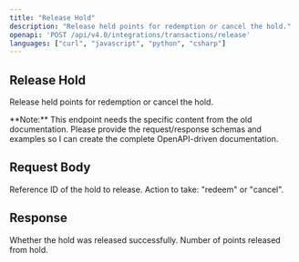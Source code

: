 ```yaml
---
title: "Release Hold"
description: "Release held points for redemption or cancel the hold."
openapi: 'POST /api/v4.0/integrations/transactions/release'
languages: ["curl", "javascript", "python", "csharp"]
---
```


## Release Hold

Release held points for redemption or cancel the hold.

<Info>
**Note:** This endpoint needs the specific content from the old documentation. Please provide the request/response schemas and examples so I can create the complete OpenAPI-driven documentation.
</Info>

## Request Body

<ParamField path="holdReference" type="string" required>
Reference ID of the hold to release.
</ParamField>

<ParamField path="action" type="string" required>
Action to take: "redeem" or "cancel".
</ParamField>

## Response

<ResponseField name="success" type="boolean">
Whether the hold was released successfully.
</ResponseField>

<ResponseField name="pointsReleased" type="number">
Number of points released from hold.
</ResponseField>
